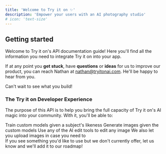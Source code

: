 ```yaml
---
title: 'Welcome to Try it on ✨'
description: 'Empower your users with an AI photography studio'
# icon: 'text-size'
---
```



## Getting started

Welcome to Try it on's API documentation guide! Here you'll find all the information you need to integrate Try it on into your app.

If at any point you **get stuck**, have **questions** or **ideas** for us to improve our product, you can reach Nathan at [nathan@tryitonai.com](nathan@tryitonai.com). He'll be happy to hear from you.

Can't wait to see what you build!

### The Try it on Developer Experience

The purpose of this API is to help you bring the full capacity of Try it on's AI magic into your community. With it, you'll be able to:

<CardGroup cols={2}>
  <Card title="Train" icon="gears">
    Train custom models given a subject's likeness
  </Card>
  <Card title="Generate" icon="palette">
    Generate images given the custom models
  </Card>
  <Card title="Edit" icon="wand-magic-sparkles">
    Use any of the AI edit tools to edit any image
  </Card>
  <Card title="Upload" icon="upload">
    We also let you upload images in case you need to
  </Card>
</CardGroup>

<br />

<Tip>
If you see something you'd like to use but we don't currently offer, let us know and we'll add it to our roadmap!
</Tip>